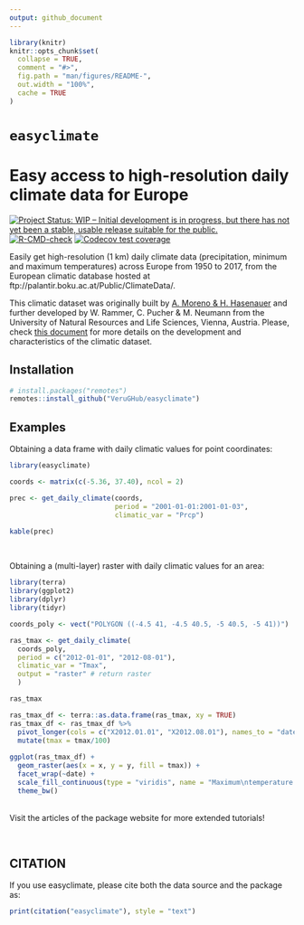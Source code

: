 ```yaml
---
output: github_document
---
```


<!-- README.md is generated from README.Rmd. Please edit that file -->

```r
library(knitr)
knitr::opts_chunk$set(
  collapse = TRUE,
  comment = "#>",
  fig.path = "man/figures/README-",
  out.width = "100%",
  cache = TRUE
)

```

# `easyclimate`

# Easy access to high-resolution daily climate data for Europe

<!-- badges: start -->
[![Project Status: WIP – Initial development is in progress, but there has not yet been a stable, usable release suitable for the public.](https://www.repostatus.org/badges/latest/active.svg)](https://www.repostatus.org/#active)
[![R-CMD-check](https://github.com/VeruGHub/easyclimate/workflows/R-CMD-check/badge.svg)](https://github.com/VeruGHub/easyclimate/actions)
[![Codecov test coverage](https://codecov.io/gh/VeruGHub/easyclimate/branch/master/graph/badge.svg)](https://codecov.io/gh/VeruGHub/easyclimate?branch=master)
<!-- badges: end -->


Easily get high-resolution (1 km) daily climate data (precipitation, minimum and maximum temperatures) across Europe from 1950 to 2017, from the European climatic database hosted at ftp://palantir.boku.ac.at/Public/ClimateData/. 

This climatic dataset was originally built by [A. Moreno & H. Hasenauer](https://doi.org/10.1002/joc.4436) and further developed by W. Rammer, C. Pucher & M. Neumann from the University of Natural Resources and Life Sciences, Vienna, Austria. Please, check [this document](https://github.com/VeruGHub/easyclimate/tree/master/inst/Description_Evaluation_Validation_Downscaled_Climate_Data_v2.pdf) for more details on the development and characteristics of the climatic dataset.


## Installation

``` r
# install.packages("remotes")
remotes::install_github("VeruGHub/easyclimate")
```


## Examples

Obtaining a data frame with daily climatic values for point coordinates:

```r
library(easyclimate)

coords <- matrix(c(-5.36, 37.40), ncol = 2)

prec <- get_daily_climate(coords, 
                          period = "2001-01-01:2001-01-03", 
                          climatic_var = "Prcp")
```

```r
kable(prec)
```

<br>

Obtaining a (multi-layer) raster with daily climatic values for an area:

```r
library(terra)
library(ggplot2)
library(dplyr)
library(tidyr)

coords_poly <- vect("POLYGON ((-4.5 41, -4.5 40.5, -5 40.5, -5 41))")

ras_tmax <- get_daily_climate(
  coords_poly,
  period = c("2012-01-01", "2012-08-01"),
  climatic_var = "Tmax",
  output = "raster" # return raster
  )

ras_tmax

ras_tmax_df <- terra::as.data.frame(ras_tmax, xy = TRUE)
ras_tmax_df <- ras_tmax_df %>% 
  pivot_longer(cols = c("X2012.01.01", "X2012.08.01"), names_to = "date", values_to = "tmax") %>% 
  mutate(tmax = tmax/100)
  
ggplot(ras_tmax_df) +
  geom_raster(aes(x = x, y = y, fill = tmax)) +
  facet_wrap(~date) +
  scale_fill_continuous(type = "viridis", name = "Maximum\ntemperature (ºC)") +
  theme_bw()

```

<br>
Visit the articles of the package website for more extended tutorials!

<br>

## CITATION

If you use easyclimate, please cite both the data source and the package as:

```r
print(citation("easyclimate"), style = "text")
```



